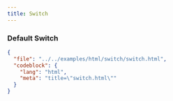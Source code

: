 ```yaml
---
title: Switch
---
```


### Default Switch

<TWComponentPreview src="/switch/switch" />

```json doc-gen:file
{
  "file": "../../examples/html/switch/switch.html",
  "codeblock": {
    "lang": "html",
    "meta": "title=\"switch.html\""
  }
}
```
